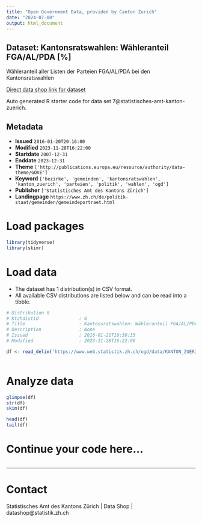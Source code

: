 ```yaml
---
title: "Open Government Data, provided by Canton Zurich"
date: "2024-07-08"
output: html_document
---
```


## Dataset: Kantonsratswahlen: Wähleranteil FGA/AL/PDA [%]

Wähleranteil aller Listen der Parteien FGA/AL/PDA bei den Kantonsratswahlen

[Direct data shop link for dataset](https://www.zh.ch/de/politik-staat/statistik-daten/datenkatalog.html#/datasets/7@statistisches-amt-kanton-zuerich)

Auto generated R starter code for data set 7@statistisches-amt-kanton-zuerich.

## Metadata

- **Issued** `2016-01-20T20:16:00`
- **Modified** `2023-11-28T16:22:00`
- **Startdate** `2007-12-31`
- **Enddate** `2023-12-31`
- **Theme** `['http://publications.europa.eu/resource/authority/data-theme/GOVE']`
- **Keyword** `['bezirke', 'gemeinden', 'kantonsratswahlen', 'kanton_zuerich', 'parteien', 'politik', 'wahlen', 'ogd']`
- **Publisher** `['Statistisches Amt des Kantons Zürich']`
- **Landingpage** `https://www.zh.ch/de/politik-staat/gemeinden/gemeindeportraet.html`


# Load packages

```r

library(tidyverse)
library(skimr)

```

# Load data

-   The dataset has 1 distribution(s) in CSV format.
-   All available CSV distributions are listed below and can be read into a tibble.

```r

# Distribution 0
# Ktzhdistid               : 6
# Title                    : Kantonsratswahlen: Wähleranteil FGA/AL/PDA [%]
# Description              : None
# Issued                   : 2016-01-21T16:30:35
# Modified                 : 2023-11-28T16:22:00

df <- read_delim('https://www.web.statistik.zh.ch/ogd/data/KANTON_ZUERICH_436.csv')



```

# Analyze data

```r

glimpse(df)
str(df)
skim(df)

head(df)
tail(df)

```

# Continue your code here...

```r

```

------------------------------------------------------------------------

# Contact

Statistisches Amt des Kantons Zürich | Data Shop | datashop@statistik.zh.ch
